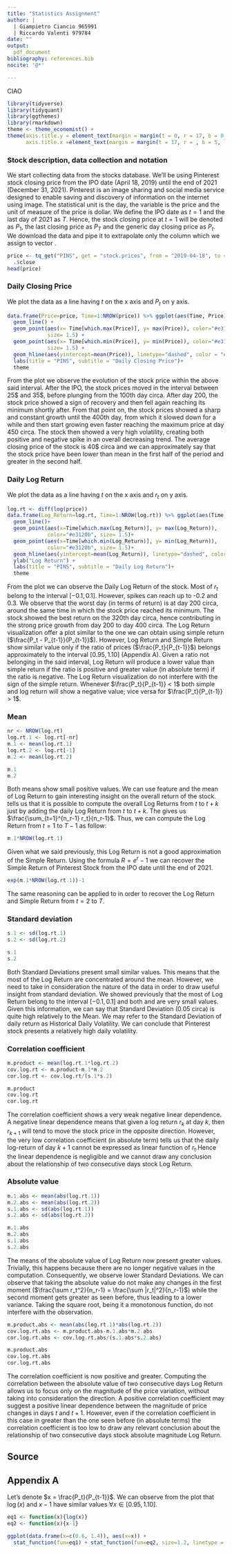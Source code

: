 ```yaml
---
title: "Statistics Assignment"
author: |
  | Giampietro Ciancio 965991 
  | Riccardo Valenti 979784        
date: ""
output: 
  pdf_document
bibliography: references.bib
nocite: '@*'

---
```

CIAO
```r
library(tidyverse)
library(tidyquant)
library(ggthemes)
library(rmarkdown)
theme <- theme_economist() + 
theme(axis.title.y = element_text(margin = margin(t = 0, r = 17, b = 0, l = 5)), 
      axis.title.x =element_text(margin = margin(t = 17, r = , b = 5, l = 0)))
```

### Stock description, data collection and notation
We start collecting data from the \texttt{tidyquant} stocks database. We'll be using Pinterest stock closing price from the IPO date (April 18, 2019) until the end of 2021 (December 31, 2021). Pinterest is an image sharing and social media service designed to enable saving and discovery of information on the internet using image. 
The statistical unit is the day, the variable is the price and the unit of measure of the price is dollar.
We define the IPO date as $t=1$ and the last day of 2021 as $T$. Hence, the stock closing price at $t=1$ will be denoted as $P_1$, the last closing price as $P_T$ and the generic day closing price as $P_t$.
We download the data and pipe it to extrapolate only the \texttt{close} column which we assign to vector \texttt{price}.



```r
price <- tq_get("PINS", get = "stock.prices", from = "2019-04-18", to = "2021-12-31") %>% 
  .$close
head(price)
```

### Daily Closing Price
We plot the data as a line having $t$ on the x axis and $P_t$ on y axis. 

```r
data.frame(Price=price, Time=1:NROW(price)) %>% ggplot(aes(Time, Price)) +
  geom_line() + 
  geom_point(aes(x= Time[which.max(Price)], y= max(Price)), color="#e3120b",
             size= 1.5) +
  geom_point(aes(x= Time[which.min(Price)], y= min(Price)), color="#e3120b",
             size= 1.5) +
  geom_hline(aes(yintercept=mean(Price)), linetype="dashed", color = "#e3120b") + 
  labs(title = "PINS", subtitle = "Daily Closing Price")+
  theme
```

From the plot we observe the evolution of the stock price within the above said interval. After the IPO, the stock prices moved in the interval between 25\$ and 35\$, before plunging from the 100th day circa. After day 200, the stock price showed a sign of recovery and then fell again reaching its minimum shortly after. From that point on, the stock prices showed a sharp and constant growth until the 400th day, from which it slowed down for a while and then start growing even faster reaching the maximum price at day 450 circa. The stock then showed a very high volatility, creating both positive and negative spike in an overall decreasing trend. 
The average closing price of the stock is 40\$ circa and we can approximately say that the stock price have been lower than mean in the first half of the period and greater in the second half.

### Daily Log Return
We plot the data as a line having $t$ on the x axis and $r_t$ on y axis. 

```r
log.rt <- diff(log(price))
data.frame(Log_Return=log.rt, Time=1:NROW(log.rt)) %>% ggplot(aes(Time, Log_Return))+ 
  geom_line()+ 
  geom_point(aes(x=Time[which.max(Log_Return)], y= max(Log_Return)), 
             color="#e3120b", size= 1.5)+
  geom_point(aes(x=Time[which.min(Log_Return)], y= min(Log_Return)), 
             color="#e3120b", size= 1.5)+ 
  geom_hline(aes(yintercept=mean(Log_Return)), linetype="dashed", color = "#e3120b")+
  ylab("Log Return") +
  labs(title = "PINS", subtitle = "Daily Log Return")+
  theme


```

From the plot we can observe the Daily Log Return of the stock. Most of $r_t$ belong to the interval $[-0.1, 0.1]$. However, spikes can reach up to -0.2 and 0.3. We observe that the worst day (in terms of return) is at day 200 circa, around the same time in which the stock price reached its minimum. The stock showed the best return on the 320th day circa, hence contributing in the strong price growth from day 200 to day 400 circa. 
The Log Return visualization offer a plot similar to the one we can obtain using simple return ($\frac{P_t - P_{t-1}}{P_{t-1}}$). However, Log Return and Simple Return show similar value only if the ratio of prices ($\frac{P_t}{P_{t-1}}$) belongs approximately to the interval $[0.95, 1.10]$ (Appendix A). Given a ratio not belonging in the said interval, Log Return will produce a lower value than simple return if the ratio is positive and greater value (in absolute term) if the ratio is negative. 
The Log Return visualization do not interfere with the sign of the simple return. Whenever $\frac{P_t}{P_{t-1}} < 1$ both simple and log return will show a negative value; vice versa for  $\frac{P_t}{P_{t-1}} > 1$.


### Mean

```r
nr <- NROW(log.rt)
log.rt.1 <- log.rt[-nr]
m.1 <- mean(log.rt.1)
log.rt.2 <- log.rt[-1]
m.2 <- mean(log.rt.2)
```
```r
m.1
m.2
```
Both means show small positive values. We can use \textit{Time Additivity} feature and the mean of Log Return to gain interesting insight on the overall return of the stock. \textit{Time Additivity} tells us that it is possible to compute the overall Log Returns from $t$ to $t+k$ just by adding the daily Log Return from $t$ to $t+k$. The \texttt{m.1} gives us $\frac{\sum_{t=1}^{n_r-1} r_t}{n_r-1}$. Thus, we can compute the Log Return from $t=1$ to $T-1$ as follow:
```r
m.1*NROW(log.rt.1)

```
Given what we said previously, this Log Return is not a good approximation of the Simple Return. Using the formula $R=e^{r}-1$ we can recover the Simple Return of Pinterest Stock from the IPO date until the end of 2021.
```r
exp(m.1*NROW(log.rt.1))-1
```
The same reasoning can be applied to \texttt{m.2} in order to recover the Log Return and Simple Return from $t=2$ to $T$.

### Standard deviation
```r
s.1 <- sd(log.rt.1)
s.2 <- sd(log.rt.2)

```
```r
s.1
s.2

```
Both Standard Deviations present small similar values. This means that the most of the Log Return are concentrated around the mean. However, we need to take in consideration the nature of the data in order to draw useful insight from standard deviation. We showed previously that the most of Log Return belong to the interval $[-0.1, 0.1]$ and both \texttt{m.1} and \texttt{m.2} are very small values. Given this information, we can say that Standard Deviation (0.05 circa) is quite high relatively to the Mean. We may refer to the Standard Deviation of daily return as Historical Daily Volatility. We can conclude that Pinterest stock presents a relatively high daily volatility.


### Correlation coefficient

```r
m.product <- mean(log.rt.1*log.rt.2)
cov.log.rt <- m.product-m.1*m.2
cor.log.rt <- cov.log.rt/(s.1*s.2)

```
```r
m.product
cov.log.rt
cor.log.rt
```

The correlation coefficient shows a very weak negative linear dependence. A negative linear dependence means that given a log return $r_k$ at day $k$, then $r_{k+1}$ will tend to move the stock price in the opposite direction. However, the very low correlation coefficient (in absolute term) tells us that the daily log-return of day $k+1$ cannot be expressed as linear function of $r_t$.Hence the linear dependence is negligible and we cannot draw any conclusion about the relationship of two consecutive days stock Log Return.

### Absolute value
```r
m.1.abs <- mean(abs(log.rt.1))
m.2.abs <- mean(abs(log.rt.2))
s.1.abs <- sd(abs(log.rt.1))
s.2.abs <- sd(abs(log.rt.2))

```
```r
m.1.abs 
m.2.abs 
s.1.abs 
s.2.abs 
```
The means of the absolute value of Log Return now present greater values. Trivially, this happens because there are no longer negative values in the computation. Consequently, we observe lower Standard Deviations. We can observe that taking the absolute value do not make any changes in the first moment ($\frac{\sum r_t^2}{n_r-1} = \frac{\sum |r_t|^2}{n_r-1}$) while the second moment gets greater as seen before, thus leading to a lower variance. Taking the square root, being it a monotonous function, do not interfere with the observation. 

```r
m.product.abs <- mean(abs(log.rt.1)*abs(log.rt.2))
cov.log.rt.abs <- m.product.abs-m.1.abs*m.2.abs
cor.log.rt.abs <- cov.log.rt.abs/(s.1.abs*s.2.abs)
```


```r
m.product.abs
cov.log.rt.abs
cor.log.rt.abs
```

The correlation coefficient is now positive and greater. Computing the correlation between the absolute value of two consecutive days Log Return allows us to focus only on the magnitude of the price variation, without taking into consideration the direction. A positive correlation coefficient may suggest a positive linear dependence between the magnitude of price changes in days $t$ and $t+1$. However, even if the correlation coefficient in this case in greater than the one seen before (in absolute terms) the correlation coefficient is too low to draw any relevant conclusion about the relationship of two consecutive days stock absolute magnitude Log Return.

## Source
<div id="refs"></div>


## Appendix A
Let's denote $x = \frac{P_t}{P_{t-1}}$. We can observe from the plot that $\log(x)$ and $x-1$ have similar values $\forall x \in [0.95, 1.10]$.

```r
eq1 <- function(x){log(x)}
eq2 <- function(x){x-1}

```
```r
ggplot(data.frame(x=c(0.6, 1.4)), aes(x=x)) + 
  stat_function(fun=eq1) + stat_function(fun=eq2, size=1.2, linetype = "dashed" ) + scale_y_continuous(limits = c(-0.5, 0.5)) + scale_x_continuous(breaks = seq(0.5, 1.5, 0.1)) + ylab(label = "Log / Simple Return") +theme

```